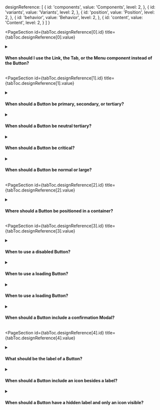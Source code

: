 
  designReference: [
    {
      id: 'components',
      value: 'Components',
      level: 2,
    },
    {
      id: 'variants',
      value: 'Variants',
      level: 2,
    },
    {
      id: 'position',
      value: 'Position',
      level: 2,
    },
    {
      id: 'behavior',
      value: 'Behavior',
      level: 2,
    },
    {
      id: 'content',
      value: 'Content',
      level: 2,
    }
  ]
}

<PageSection
  id={tabToc.designReference[0].id}
  title={tabToc.designReference[0].value}
>

<details>
  <summary><h4>When should I use the Link, the Tab, or the Menu component instead of the Button?</h4></summary>
  <div>
    <ul>
        <li>Choose the Link component for navigation triggers inside a text paragraph that opens a new tab or changes the page’s address.</li>
        <li>Choose the Tab component for navigation triggers that alternate between related views within the same container.</li>
        <li>Choose the Menu component for action triggers that are rarely used or need to be repeated multiple times in a list.</li>
    </ul>
  </div>
</details>

</PageSection>

<PageSection
  id={tabToc.designReference[1].id}
  title={tabToc.designReference[1].value}
>

<details>
  <summary><h4>When should a Button be primary, secondary, or tertiary?</h4></summary>
  <div>
    This answer depends on research to understand how frequently merchants use an action. Even so, there are patterns you can follow:
    <ul>
        <li>Primary Buttons are frequently triggered, secondary Buttons are occasionally triggered, and tertiary actions are rarely triggered.</li>
        <li>There should be only one primary action visible at a time.</li>
        <li>There should be only one secondary action in a group of actions.</li>
        <li>When an action is repeated multiple times, such as for each list item, use a tertiary Button.</li>
    </ul>
  </div>
</details>

<details>
  <summary><h4>When should a Button be neutral tertiary?</h4></summary>
  <div>
    <ul>
        <li>When the same Button is repeated, such as for each list item.</li>
        <li>When there’s a group of tertiary Buttons, they all should be neutral.</li>
        <li>When the container background uses the $bg.secondary color.</li>
    </ul>
  </div>
</details>

<details>
  <summary><h4>When should a Button be critical?</h4></summary>
  <div>
    A Button should be critical when it triggers an irreversible action. Actions should be reversible whenever possible and not require the critical color.
  </div>
  <br />
  <div>
    <strong>What to avoid:</strong>
  </div>
  <div>
    Don’t use critical colors for a Move to trash action that implies the possibility of reverting the action.
  </div>
</details>

<details>
  <summary><h4>When should a Button be normal or large?</h4></summary>
  <div>
    Use the large size for all primary Buttons. Use the normal size for secondary and tertiary Buttons that are not next to large Buttons.
  </div>
</details>

</PageSection>


<PageSection
  id={tabToc.designReference[2].id}
  title={tabToc.designReference[2].value}
>

<details>
  <summary><h4>Where should a Button be positioned in a container?</h4></summary>
  <div>
    Considering left-to-right interfaces, follow these recommendations:
    <ul>
        <li>Align Buttons to the right. For example, Buttons in the header of a Card should be vertically-centered and aligned to the right.</li>
        <li>When Buttons are in a horizontal list, order them from tertiary to primary. For example, a secondary Button should be to the left of a primary Button.</li>
        <li>When Buttons are in a vertical list, order them from primary to tertiary. For example, a secondary Button should be below a primary button.</li>
        <li>A secondary Button should be next to either a single primary Button or to one or more tertiary Buttons.</li>
        <li>When a tertiary Button is next to other content, ignore the Button's box to align based on the Button's icon and/or label. Use the <code>bleed</code> prop to implement this alignment.</li>
        <li>When a Button is in a form, align it to the left when it modifies content and to the right when it submits the form.</li>
    </ul>
  </div>
  <br />
  <div>
    <strong>What to avoid:</strong>
  </div>
  <div>
    <ul>
      <li>Don't position a primary Button next to a tertiary Button, with no secondary Button in between.</li>
      <li>Don't include more than one secondary Button in a list.</li>
    </ul>
  </div>
</details>


</PageSection>


<PageSection
  id={tabToc.designReference[3].id}
  title={tabToc.designReference[3].value}
>

<details>
  <summary><h4>When to use a disabled Button?</h4></summary>
  <div>
    <ul>
        <li>Use a disabled Button only if, in some condition, it becomes enabled. For example, a Save Button that is only enabled when edits have been made.</li>
        <li>When the reason why an action is disabled might be unclear, leave the action enabled and show a modal explaining it on trigger.</li>
    </ul>
  </div>
  <br />
  <div>
    <strong>What to avoid:</strong>
  </div>
  <div>
    <ul>
      <li>Don't display a <a href="https://admin-ui.vercel.app/components/tooltip">Tooltip</a> when hovering a disabled Button.</li>
    </ul>
  </div>
</details>

<details>
  <summary><h4>When to use a loading Button?</h4></summary>
  <div>
    <ul>
        <li>Use a loading Button after you trigger an action that usually takes more than a second and less than five seconds to process.</li>
        <li>Actions that take less than a second don't need loading or progress indicators.</li>
        <li>If the action takes more than five seconds to process, open an overlay that includes progress feedback.</li>
    </ul>
  </div>
</details>

<details>
  <summary><h4>When to use a loading Button?</h4></summary>
  <div>
    <ul>
        <li>Use a loading Button after you trigger an action that usually takes more than a second and less than five seconds to process.</li>
        <li>Actions that take less than a second don't need loading or progress indicators.</li>
        <li>If the action takes more than five seconds to process, open an overlay that includes progress feedback.</li>
    </ul>
  </div>
</details>

<details>
  <summary><h4>When should a Button include a confirmation Modal?</h4></summary>
  <div>
    <ul>
        <li>When the action is irreversible. For example, a <em>Delete</em> action where it isn't possible to restore the item from the trash.</li>
        <li>When the action would take considerable time to undo. For example, a <em>Publish</em> action that takes time and can’t be canceled while in progress.</li>
    </ul>
  </div>
</details>

</PageSection>

<PageSection
  id={tabToc.designReference[4].id}
  title={tabToc.designReference[4].value}
>

<details>
  <summary><h4>What should be the label of a Button?</h4></summary>
  <div>
    <ul>
        <li>Reuse existing labels.</li>
        <li>Always include a verb in the infinitive and an object. For example, <em>Create product</em>.</li>
        <li>Use a verb that reflects the exact action that the Button triggers. For example, use a <em>Publish</em> Button instead of a <em>Confirm</em> Button.</li>
        <li>Use sentence case but capitalize proper nouns.</li>
    </ul>
  </div>
  <br />
  <div>
    <strong>What to avoid:</strong>
  </div>
  <div>
    <ul>
     <li>Don’t use punctuation.</li>
     <li>Don’t use more than three words.</li>
     <li>Don’t use personal pronouns.</li>
    </ul>
  </div>
</details>

<details>
  <summary><h4>When should a Button include an icon besides a label?</h4></summary>
  <div>
    <ul>
        <li>Always use an icon to the left when the action can be represented by an icon.</li>
        <li>Always use an icon to the left when the actions are in a group.</li>
        <li>Use an external link icon to the right when the Button opens a page in a new tab.</li>
    </ul>
  </div>
</details>

<details>
  <summary><h4>When should a Button have a hidden label and only an icon visible?</h4></summary>
  <div>
    <ul>
        <li>When an icon is easily recognizable by itself. For example, the <em>Close</em>, <em>Forward</em>, and <em>Back</em> icons.</li>
        <li>When the same Button is repeated multiple times on a screen, such as for each list item.</li>
    </ul>
  </div>
  <br />
  <div>
    <strong>What to avoid:</strong>
  </div>
  <div>
    <ul>
     <li>Don’t leave a Button without an alternative label. Add it for accessibility in the implementation through the <code>aria-label</code> prop.</li>
     <li>Don’t use an icon-only Button that is not easily understood just because space is constrained.</li>
     <li>Don’t use a <a href="https://admin-ui.vercel.app/components/tooltip">Tooltip</a> to display the label.</li>
    </ul>
  </div>
</details>

</PageSection>
